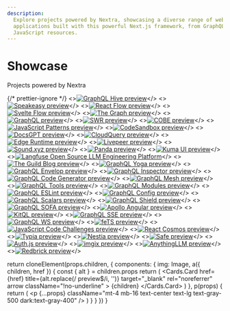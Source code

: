 ```yaml
---
description:
  Explore projects powered by Nextra, showcasing a diverse range of websites and
  applications built with this powerful Next.js framework, from GraphQL tools to
  JavaScript resources.
---
```



# Showcase

Projects powered by Nextra

{/* prettier-ignore */}
<Cards className="[&_img]:object-cover [&_img]:[aspect-ratio:12/6.3]">
<>[![GraphQL Hive preview](./_logos/graphql-hive.png)](https://the-guild.dev/graphql/hive)</>
<>[![Speakeasy preview](./_logos/speakeasy.png)](https://speakeasyapi.dev/docs)</>
<>[![React Flow preview](./_logos/react-flow.jpg)](https://reactflow.dev)</>
<>[![Svelte Flow preview](./_logos/svelte-flow.jpg)](https://svelteflow.dev)</>
<>[![The Graph preview](./_logos/thegraph.jpeg)](https://thegraph.com/docs/en)</>
<>[![GraphQL preview](./_logos/graphql.png)](https://graphql.org)</>
<>[![SWR preview](./_logos/swr.png)](https://swr.vercel.app)</>
<>[![COBE preview](./_logos/cobe.png)](https://cobe.vercel.app)</>
<>[![JavaScript Patterns preview](./_logos/javascript-patterns.jpg)](https://javascriptpatterns.vercel.app)</>
<>[![CodeSandbox preview](./_logos/codesandbox.jpg)](https://codesandbox.io/docs/learn/introduction/overview)</>
<>[![DocsGPT preview](./_logos/docsgpt.png)](https://docs.docsgpt.co.uk)</>
<>[![CloudQuery preview](./_logos/cloudquery.svg)](https://cloudquery.io)</>
<>[![Edge Runtime preview](./_logos/edge-runtime.jpeg)](https://edge-runtime.vercel.app)</>
<>[![Livepeer preview](./_logos/livepeer.png)](https://docs.livepeer.org/guides/overview)</>
<>[![Sound.xyz preview](./_logos/sound.xyz.png)](https://docs.sound.xyz)</>
<>[![Panda preview](./_logos/panda.png)](https://panda-css.com)</>
<>[![Kuma UI preview](./_logos/kuma-ui.png)](https://kuma-ui.com)</>
<>[![Langfuse Open Source LLM Engineering Platform](./_logos/langfuse.png)](https://langfuse.com)</>
<>[![The Guild Blog preview](./_logos/the-guild.png)](https://the-guild.dev)</>
<>[![GraphQL Yoga preview](./_logos/graphql-yoga.png)](https://the-guild.dev/graphql/yoga-server)</>
<>[![GraphQL Envelop preview](./_logos/graphql-envelop.png)](https://the-guild.dev/graphql/envelop)</>
<>[![GraphQL Inspector preview](./_logos/graphql-inspector.png)](https://the-guild.dev/graphql/inspector)</>
<>[![GraphQL Code Generator preview](./_logos/graphql-codegen.png)](https://the-guild.dev/graphql/codegen)</>
<>[![GraphQL Mesh preview](./_logos/graphql-mesh.png)](https://the-guild.dev/graphql/mesh)</>
<>[![GraphQL Tools preview](./_logos/graphql-tools.png)](https://the-guild.dev/graphql/tools)</>
<>[![GraphQL Modules preview](./_logos/graphql-modules.png)](https://the-guild.dev/graphql/modules)</>
<>[![GraphQL ESLint preview](./_logos/graphql-eslint.png)](https://the-guild.dev/graphql/eslint)</>
<>[![GraphQL Config preview](./_logos/graphql-config.png)](https://the-guild.dev/graphql/config)</>
<>[![GraphQL Scalars preview](./_logos/graphql-scalars.png)](https://the-guild.dev/graphql/scalars)</>
<>[![GraphQL Shield preview](./_logos/graphql-shield.png)](https://the-guild.dev/graphql/shield)</>
<>[![GraphQL SOFA preview](./_logos/graphql-sofa.png)](https://the-guild.dev/graphql/sofa-api)</>
<>[![Apollo Angular preview](./_logos/apollo-angular.png)](https://the-guild.dev/graphql/apollo-angular)</>
<>[![KitQL preview](./_logos/kitql.png)](https://kitql.dev)</>
<>[![GraphQL SSE preview](./_logos/graphql-sse.png)](https://the-guild.dev/graphql/sse)</>
<>[![GraphQL WS preview](./_logos/graphql-ws.png)](https://the-guild.dev/graphql/ws)</>
<>[![feTS preview](./_logos/fets.png)](https://the-guild.dev/openapi/fets)</>
<>[![JavaScript Code Challenges preview](./_logos/jscodechallenges.png)](https://jscodechallenges.vercel.app)</>
<>[![React Cosmos preview](./_logos/react-cosmos.png)](https://reactcosmos.org)</>
<>[![Typia preview](./_logos/typia.png)](https://typia.io)</>
<>[![Nestia preview](./_logos/nestia.png)](https://nestia.io)</>
<>[![Safe preview](./_logos/safe-core.png)](https://docs.safe.global)</>
<>[![Auth.js preview](./_logos/authjs.png)](https://authjs.dev)</>
<>[![imgix preview](./_logos/imgix.png)](https://docs.imgix.com)</>
<>[![AnythingLLM preview](./_logos/anythingllm.png)](https://anythingllm.com)</>
<>[![Redbrick preview](./_logos/redbrick.jpg)](https://wiki.redbrick.land)</>
</Cards>

  return cloneElement(props.children, {
    components: {
      img: Image,
      a({ children, href }) {
        const { alt } = children.props
        return (
          <Cards.Card
            href={href}
            title={alt.replace(/ preview$/i, '')}
            target="_blank"
            rel="noreferrer"
            arrow
            className="!no-underline"
          >
            {children}
          </Cards.Card>
        )
      },
      p(props) {
        return (
          <p
            {...props}
            className="mt-4 mb-16 text-center text-lg text-gray-500 dark:text-gray-400"
          />
        )
      }
    }
  })
}
